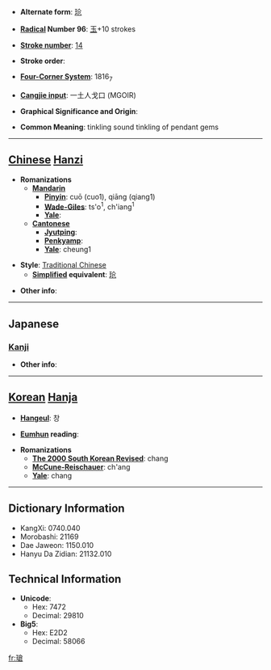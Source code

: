 * '''Alternate form''': [[玱]]

* '''[[Wiktionary:Chinese radical index| Radical]] Number 96''': [[Wiktionary:Chinese radical index 玉|玉]]+10 strokes

* '''[[Wiktionary:Chinese total strokes index|Stroke number]]''': [[Wiktionary:Chinese total strokes index 14|14]]

* '''Stroke order''': 

* '''[[Wiktionary:Chinese four corner index|Four-Corner System]]''': 1816<sub>7</sub>

* '''[[Wiktionary:Chinese Cangjie index|Cangjie input]]''': 一土人戈口 (MGOIR)

* '''Graphical Significance and Origin''': 

* '''Common Meaning''': tinkling sound tinkling of pendant gems

----

== [[Chinese]] [[Hanzi]] ==

* '''Romanizations'''
** '''[[Mandarin]]'''
*** '''[[Pinyin]]''': cuō (cuo1), qiāng (qiang1)
*** '''[[Wade-Giles]]''': ts'o<sup>1</sup>, ch'iang<sup>1</sup>
*** '''[[Yale]]''': 
** '''[[Cantonese]]'''
*** '''[[Jyutping]]''':
*** '''[[Penkyamp]]''': 
*** '''[[Yale]]''': cheung1

* '''Style''': [[Traditional Chinese]] 
** '''[[Simplified Chinese|Simplified]] equivalent''': [[玱]]

* '''Other info''': 

----

==Japanese==
===[[Kanji]]===
{{kanji|on readings=[[しょう]] (shō), [[そう]] (sō)|kun readings=}}

* '''Other info''':  

----

== [[Korean]] [[Hanja]] ==

* '''[[Hangeul]]''': 창

* '''[[Eumhun]] reading''': 

* '''Romanizations'''
** '''[[The 2000 South Korean Revised Romanization|The 2000 South Korean Revised]]''': chang
** '''[[McCune-Reischauer]]''': ch'ang
** '''[[Yale]]''': chang

----

== Dictionary Information ==

* KangXi: 0740.040
* Morobashi: 21169
* Dae Jaweon: 1150.010
* Hanyu Da Zidian: 21132.010

== Technical Information ==

* '''Unicode''':
** Hex: 7472
** Decimal: 29810
* '''Big5''':
** Hex: E2D2
** Decimal: 58066

[[fr:瑲]]